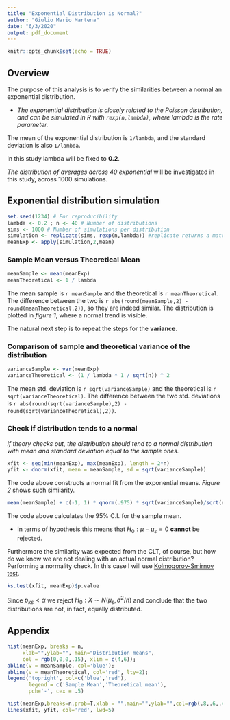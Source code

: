 ```yaml
---
title: "Exponential Distribution is Normal?"
author: "Giulio Mario Martena"
date: "6/3/2020"
output: pdf_document
---
```


```r
knitr::opts_chunk$set(echo = TRUE)
```

## Overview

The purpose of this analysis is to verify the similarities between a normal an exponential distribution.  

* *The exponential distribution is closely related to the Poisson distribution, and can be simulated in R with `rexp(n,lambda)`, where lambda is the rate parameter.*

The mean of the exponential distribution is `1/lambda`, and the standard deviation is also `1/lambda`.  

In this study lambda will be fixed to **0.2**.  

_The distribution of averages across 40 exponential_ will be investigated in this study, across 1000 simulations.  

## Exponential distribution simulation

```r
set.seed(1234) # For reproducibility
lambda <- 0.2 ; n <- 40 # Number of distributions
sims <- 1000 # Number of simulations per distribution
simulation <- replicate(sims, rexp(n,lambda)) #replicate returns a matrix
meanExp <- apply(simulation,2,mean)
```

### Sample Mean versus Theoretical Mean

```r
meanSample <- mean(meanExp)
meanTheoretical <- 1 / lambda
```

The mean sample is `r meanSample` and the theoretical is `r meanTheoretical`. The difference between the two is `r abs(round(meanSample,2) - round(meanTheoretical,2))`, so they are indeed similar. The distribution is plotted in *figure 1*, where a normal trend is visible.

The natural next step is to repeat the steps for the **variance**.

### Comparison of sample and theoretical variance of the distribution
```r
varianceSample <- var(meanExp)
varianceTheoretical <- (1 / lambda * 1 / sqrt(n)) ^ 2
```

The mean std. deviation is `r sqrt(varianceSample)` and the theoretical is `r sqrt(varianceTheoretical)`. The difference between the two std. deviations is `r abs(round(sqrt(varianceSample),2) - round(sqrt(varianceTheoretical),2))`. 

### Check if distribution tends to a normal
*If theory checks out, the distribution should tend to a normal distribution with mean and standard deviation equal to the sample ones.*  
```r
xfit <- seq(min(meanExp), max(meanExp), length = 2*n)
yfit <- dnorm(xfit, mean = meanSample, sd = sqrt(varianceSample))
```

The code above constructs a normal fit from the exponential means. *Figure 2* shows such similarity.  

```r
mean(meanSample) + c(-1, 1) * qnorm(.975) * sqrt(varianceSample)/sqrt(n)
```
The code above calculates the 95% C.I. for the sample mean. 

* In terms of hypothesis this means that $H_0: \mu-\mu_s = 0$ **cannot** be rejected.

Furthermore the similarity was expected from the CLT, of course, but how do we know we are not dealing with an actual normal distribution? Performing a normality check. In this case I will use [Kolmogorov-Smirnov test](https://en.wikipedia.org/wiki/Kolmogorov%E2%80%93Smirnov_test).

```r
ks.test(xfit, meanExp)$p.value
```

Since $p_{ks} < \alpha$ we reject $H_0: X \sim  N(\mu_s, \sigma^2/n)$ and conclude that the two distributions are not, in fact, equally distributed.

## Appendix
```r
hist(meanExp, breaks = n, 
     xlab="",ylab="", main="Distribution means", 
     col = rgb(0,0,0,.15), xlim = c(4,6));
abline(v = meanSample, col='blue');
abline(v = meanTheoretical, col='red', lty=2);
legend('topright', col=c('blue','red'),
       legend = c('Sample Mean','Theoretical mean'), 
       pch='-', cex = .5)
```

```r
hist(meanExp,breaks=n,prob=T,xlab = "",main="",ylab="",col=rgb(.8,.6,.4,.7));
lines(xfit, yfit, col='red', lwd=5)
```